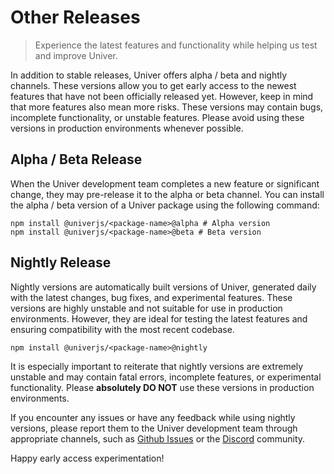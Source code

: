 # Other Releases

> Experience the latest features and functionality while helping us test and improve Univer.

In addition to stable releases, Univer offers alpha / beta and nightly channels. These versions allow you to get early access to the newest features that have not been officially released yet. However, keep in mind that more features also mean more risks. These versions may contain bugs, incomplete functionality, or unstable features. Please avoid using these versions in production environments whenever possible.

## Alpha / Beta Release

When the Univer development team completes a new feature or significant change, they may pre-release it to the alpha or beta channel. You can install the alpha / beta version of a Univer package using the following command:

```shell npm2yarn
npm install @univerjs/<package-name>@alpha # Alpha version
npm install @univerjs/<package-name>@beta # Beta version
```

## Nightly Release

Nightly versions are automatically built versions of Univer, generated daily with the latest changes, bug fixes, and experimental features. These versions are highly unstable and not suitable for use in production environments. However, they are ideal for testing the latest features and ensuring compatibility with the most recent codebase.

```shell npm2yarn
npm install @univerjs/<package-name>@nightly
```

It is especially important to reiterate that nightly versions are extremely unstable and may contain fatal errors, incomplete features, or experimental functionality. Please **absolutely DO NOT** use these versions in production environments.

If you encounter any issues or have any feedback while using nightly versions, please report them to the Univer development team through appropriate channels, such as [Github Issues](https://github.com/dream-num/univer/issues) or the [Discord](https://discord.gg/XPGnMBmpd6) community.

Happy early access experimentation!
